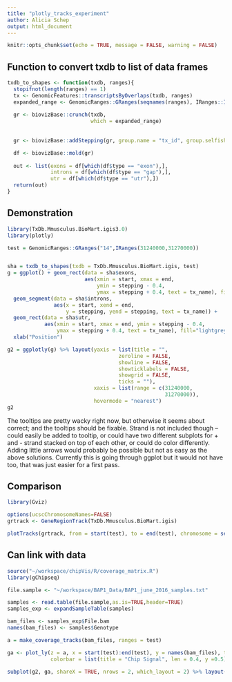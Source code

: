 ```yaml
---
title: "plotly_tracks_experiment"
author: Alicia Schep
output: html_document
---
```


```r
knitr::opts_chunk$set(echo = TRUE, message = FALSE, warning = FALSE)
```

## Function to convert txdb to list of data frames

```r
txdb_to_shapes <- function(txdb, ranges){
  stopifnot(length(ranges) == 1)
  tx <- GenomicFeatures::transcriptsByOverlaps(txdb, ranges)
  expanded_range <- GenomicRanges::GRanges(seqnames(ranges), IRanges::IRanges(min(start(tx)), max(end(tx))))
  
  gr <- biovizBase::crunch(txdb,
                           which = expanded_range)
  
  
  gr <- biovizBase::addStepping(gr, group.name = "tx_id", group.selfish = FALSE)

  df <- biovizBase::mold(gr)
  
  out <- list(exons = df[which(df$type == "exon"),], 
              introns = df[which(df$type == "gap"),],
              utr = df[which(df$type == "utr"),])
  return(out)
}
```


## Demonstration

```r
library(TxDb.Mmusculus.BioMart.igis3.0)
library(plotly)

test = GenomicRanges::GRanges("14",IRanges(31240000,31270000))


sha = txdb_to_shapes(txdb = TxDb.Mmusculus.BioMart.igis, test)
g = ggplot() + geom_rect(data = sha$exons, 
                         aes(xmin = start, xmax = end, 
                             ymin = stepping - 0.4, 
                             ymax = stepping + 0.4, text = tx_name), fill="darkgrey") + 
  geom_segment(data = sha$introns, 
               aes(x = start, xend = end, 
                   y = stepping, yend = stepping, text = tx_name)) + 
  geom_rect(data = sha$utr, 
            aes(xmin = start, xmax = end, ymin = stepping - 0.4, 
                ymax = stepping + 0.4, text = tx_name), fill="lightgrey") +
  xlab("Position") 

g2 = ggplotly(g) %>% layout(yaxis = list(title = "",
                                    zeroline = FALSE,
                                    showline = FALSE,
                                    showticklabels = FALSE,
                                    showgrid = FALSE,
                                    ticks = ""),
                            xaxis = list(range = c(31240000,
                                                   31270000)),
                            hovermode = "nearest")
g2
```

The tooltips are pretty wacky right now, but otherwise it seems about correct; and the tooltips should be fixable.  Strand is not included though -- could easily be added to tooltip, or could have two different subplots for + and - strand stacked on top of each other, or could do color differently.  Adding little arrows would probably be possible but not as easy as the above solutions. Currently this is going through ggplot but it would not have too, that was just easier for a first pass.  

## Comparison

```r
library(Gviz)

options(ucscChromosomeNames=FALSE)
grtrack <- GeneRegionTrack(TxDb.Mmusculus.BioMart.igis)

plotTracks(grtrack, from = start(test), to = end(test), chromosome = seqnames(test))
```


## Can link with data

```r
source("~/workspace/chipVis/R/coverage_matrix.R")
library(gChipseq)

file.sample <- "~/workspace/BAP1_Data/BAP1_june_2016_samples.txt"

samples <- read.table(file.sample,as.is=TRUE,header=TRUE)
samples_exp <- expandSampleTable(samples)

bam_files <- samples_exp$File.bam
names(bam_files) <- samples$Genotype

a = make_coverage_tracks(bam_files, ranges = test)

ga <- plot_ly(z = a, x = start(test):end(test), y = names(bam_files), type = "heatmap",
              colorbar = list(title = "Chip Signal", len = 0.4, y =0.5))

subplot(g2, ga, shareX = TRUE, nrows = 2, which_layout = 2) %>% layout(margin = list(l = 180))

```



